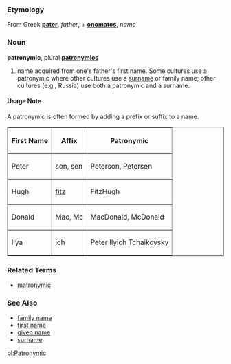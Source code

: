 ===Etymology===
From Greek '''[[pater]]''', ''father'', + '''[[onomatos]]''', ''name''

===Noun===
'''patronymic''', plural '''[[patronymics]]'''

# name acquired from one's father's first name.  Some cultures use a patronymic where other cultures use a [[surname]] or family name; other cultures (e.g., Russia) use both a patronymic and a surname.

====Usage Note====
A patronymic is often formed by adding a prefix or suffix to a name.

<table border=1 cellpadding=2>
  <tr><th>First Name</th>
      <th>Affix</th>
      <th>Patronymic</th>
  </tr>
  <tr><td>Peter</td>
      <td>son, sen</td>
      <td>Peterson, Petersen</td>
  <tr><td>Hugh</td>
      <td>[[fitz]]</td>
      <td>FitzHugh</td>
  <tr><td>Donald</td>
      <td>Mac, Mc</td>
      <td>MacDonald, McDonald</td>
  <tr><td>Ilya</td>
      <td>ich</td>
      <td>Peter Ilyich Tchaikovsky</td>
</table>

===Related Terms===
*[[matronymic]]

===See Also===
*[[family name]]
*[[first name]]
*[[given name]]
*[[surname]]

[[pl:Patronymic]]